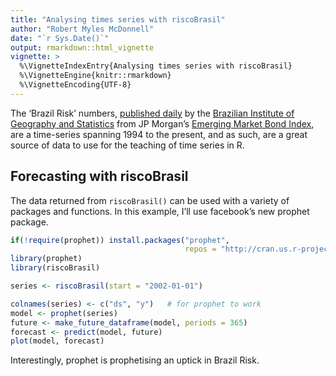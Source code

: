 ```yaml
---
title: "Analysing times series with riscoBrasil"
author: "Robert Myles McDonnell"
date: "`r Sys.Date()`"
output: rmarkdown::html_vignette
vignette: >
  %\VignetteIndexEntry{Analysing times series with riscoBrasil}
  %\VignetteEngine{knitr::rmarkdown}
  %\VignetteEncoding{UTF-8}
---
```


The 'Brazil Risk' numbers, [published daily](http://www.ipeadata.gov.br/ExibeSerie.aspx?serid=40940&module=M) by the [Brazilian Institute of Geography and Statistics](http://www.ibge.gov.br/english/) from JP Morgan's [Emerging Market Bond Index](https://en.wikipedia.org/wiki/JPMorgan_EMBI), are a time-series spanning 1994 to the present, and as such, are a great source of data to use for the teaching of time series in R.

## Forecasting with riscoBrasil

The data returned from `riscoBrasil()` can be used with a variety of packages and functions. In this example, I'll use facebook's new prophet package.

```r
if(!require(prophet)) install.packages("prophet", 
                                       repos = "http://cran.us.r-project.org")
library(prophet)
library(riscoBrasil)

series <- riscoBrasil(start = "2002-01-01")

colnames(series) <- c("ds", "y")   # for prophet to work
model <- prophet(series)
future <- make_future_dataframe(model, periods = 365)
forecast <- predict(model, future)
plot(model, forecast)
```

Interestingly, prophet is prophetising an uptick in Brazil Risk. 

